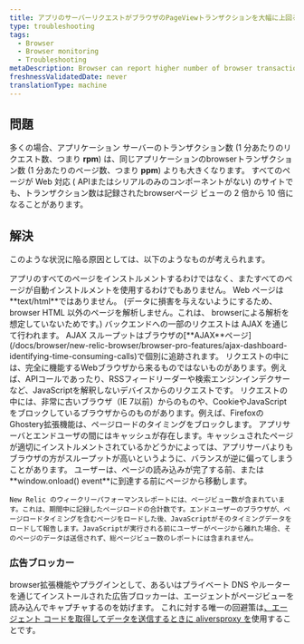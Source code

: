 ```yaml
---
title: アプリのサーバーリクエストがブラウザのPageViewトランザクションを大幅に上回る
type: troubleshooting
tags:
  - Browser
  - Browser monitoring
  - Troubleshooting
metaDescription: Browser can report higher number of browser transactions (PPM) than are reported by APM or other monitoring services.
freshnessValidatedDate: never
translationType: machine
---
```


## 問題

多くの場合、アプリケーション サーバーのトランザクション数 (1 分あたりのリクエスト数、つまり <DNT>**rpm**</DNT>) は、同じアプリケーションのbrowserトランザクション数 (1 分あたりのページ数、つまり <DNT>**ppm**</DNT>) よりも大きくなります。 すべてのページが Web 対応 ( APIまたはシリアルのみのコンポーネントがない) のサイトでも、トランザクション数は記録されたbrowserページ ビューの 2 倍から 10 倍になることがあります。

## 解決

このような状況に陥る原因としては、以下のようなものが考えられます。

<CollapserGroup>
  <Collapser className="freq-link" id="instrumentation" title="計装">
    アプリのすべてのページをインストルメントするわけではなく、またすべてのページが自動インストルメントを使用するわけでもありません。
  </Collapser>

  <Collapser className="freq-link" id="webpage-format" title="ウェブページのフォーマット">
    Web ページは<DNT>**text/html**</DNT>ではありません。 (データに損害を与えないようにするため、 browser HTML 以外のページを解析しません。これは、 browserによる解析を想定していないためです。)
  </Collapser>

  <Collapser className="freq-link" id="ajax-requests" title="AJAXリクエスト">
    バックエンドへの一部のリクエストは AJAX を通じて行われます。 AJAX スループットはブラウザの[<DNT>**AJAX**</DNT>ページ](/docs/browser/new-relic-browser/browser-pro-features/ajax-dashboard-identifying-time-consuming-calls)で個別に追跡されます。
  </Collapser>

  <Collapser className="freq-link" id="request-source" title="リクエストソース">
    リクエストの中には、完全に機能するWebブラウザから来るものではないものがあります。例えば、APIコールであったり、RSSフィードリーダーや検索エンジンインデクサーなど、JavaScriptを解釈しないデバイスからのリクエストです。
  </Collapser>

  <Collapser className="freq-link" id="browsers" title="ブラウザー">
    リクエストの中には、非常に古いブラウザ（IE 7以前）からのものや、CookieやJavaScriptをブロックしているブラウザからのものがあります。例えば、FirefoxのGhostery拡張機能は、ページロードのタイミングをブロックします。
  </Collapser>

  <Collapser className="freq-link" id="cache" title="キャッシュ">
    アプリサーバとエンドユーザの間にはキャッシュが存在します。キャッシュされたページが適切にインストルメントされているかどうかによっては、アプリサーバよりもブラウザの方がスループットが高いというように、バランスが逆に偏ってしまうことがあります。
  </Collapser>

  <Collapser className="freq-link" id="user-behavior" title="ユーザーの行動">
    ユーザーは、ページの読み込みが完了する前、または<DNT>**window.onload() event**</DNT>に到達する前にページから移動します。

    New Relic のウィークリーパフォーマンスレポートには、ページビュー数が含まれています。これは、期間中に記録したページロードの合計数です。エンドユーザーのブラウザが、ページロードタイミングを含むページをロードした後、JavaScriptがそのタイミングデータをロードして報告します。JavaScriptが実行される前にユーザーがページから離れた場合、そのページのデータは送信されず、総ページビュー数のレポートには含まれません。
  </Collapser>
</CollapserGroup>

### 広告ブロッカー

browser拡張機能やプラグインとして、あるいはプライベート DNS やルーターを通じてインストールされた広告ブロッカーは、エージェントがページビューを読み込んでキャプチャするのを妨げます。 これに対する唯一の回避策は[、エージェント コードを取得してデータを送信するときに aliversproxy を](/docs/browser/new-relic-browser/configuration/proxy-agent-requests/)使用することです。